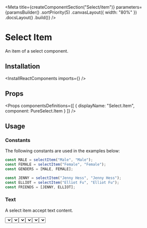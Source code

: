 
<Meta
    title={createComponentSection("Select/item")}
    parameters={paramsBuilder()
        .sortPriority(5)
        .canvasLayout({ width: "80%" })
        .docsLayout(<ReactComponentsLayout semanticPath="/modules/dropdown" />)
        .build()}
/>

# Select Item

An item of a select component.

## Installation

<InstallReactComponents imports={<Imports />} />

## Props

<Props
    componentsDefinitions={[
        { displayName: "Select.Item", component: PureSelect.Item }
    ]}
/>

## Usage

### Constants

The following constants are used in the examples below:



```javascript dark
const MALE = selectItem("Male", "Male");
const FEMALE = selectItem("Female", "Female");
const GENDERS = [MALE, FEMALE];

const JENNY = selectItem("Jenny Hess", "Jenny Hess");
const ELLIOT = selectItem("Elliot Fu", "Elliot Fu");
const FRIENDS = [JENNY, ELLIOT];
```

### Text

A select item accept text content.

<Preview>
    <Story name="text">
        <Select
            placeholder="Gender"
            options={GENDERS}
        />
    </Story>
</Preview>

### Description

A select item can have a description.

<Preview>
    <Story name="description">
        <Select
            placeholder="Gender"
            options={[
                MALE,
                selectItem("Female", "Female", { description: "Origin from the Latin word femella" })
            ]}
        />
    </Story>
</Preview>

### Avatar

A select item can have an avatar.

<Preview>
    <Story name="avatar">
        <Select
            placeholder="Friends"
            options={[
                selectItem("Jenny Hess", "Jenny Hess", { avatar: { src: "https://randomuser.me/api/portraits/women/12.jpg", alt: "Jenny" } }),
                selectItem("Elliot Fu", "Elliot Fu", { avatar: { src: "https://randomuser.me/api/portraits/men/12.jpg", alt: "Elliot" } })
            ]}
        />
    </Story>
</Preview>

### Icons

A select item can display icons.

<Preview>
    <Story name="icons">
        <div className="flex items-space-between">
            <Select
                placeholder="Gender"
                options={[
                    selectItem("Male", "Male", { icons: <WarningIcon /> }),
                    selectItem("Female", "Female", { icons: [<WarningIcon />, <InfoIcon />] })
                ]}
            />
            <Select
                placeholder="Gender"
                options={[
                    selectItem("Male", "Male", { icons: <WarningIcon />, iconsPosition: "right" }),
                    selectItem("Female", "Female", { icons: [<WarningIcon />, <InfoIcon />], iconsPosition: "right" })
                ]}
            />
        </div>
    </Story>
</Preview>

### Disabled

A select item can be disabled.

<Preview>
    <Story name="disabled">
        <Select
            placeholder="Gender"
            options={[
                MALE,
                selectItem("Female", "Female", { disabled: true })
            ]}
        />
    </Story>
</Preview>
